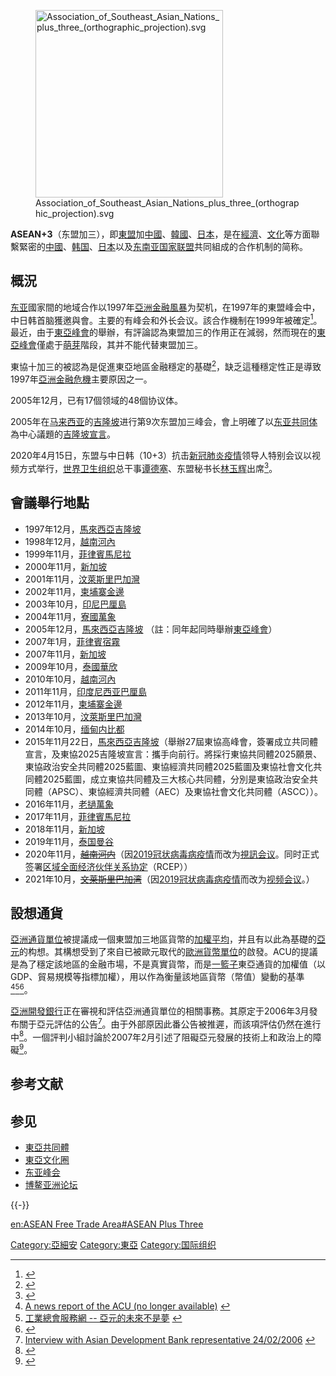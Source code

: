 {{noteTA
|G1=IT
|T=zh-cn:东盟十加三; zh-tw:東協十加三; zh-hk:東盟十加三;
|1=zh-cn:东盟十加三; zh-tw:東協十加三; zh-hk:東盟十加三;
|2=zh-cn:东盟; zh-tw:東協; zh-hk:東盟;
|3=zh-tw:視訊;zh-hk:視像;zh-cn:视频;
}}
[[File:Association_of_Southeast_Asian_Nations_plus_three_(orthographic_projection).svg|300px]]

'''ASEAN+3'''（东盟加三），即[[東盟|東盟]]加[[中國|中國]]、[[韓國|韓國]]、[[日本|日本]]，是在[[經濟|經濟]]、[[文化|文化]]等方面聯繫緊密的[[中國|中國]]、[[韩国|韩国]]、[[日本|日本]]以及[[东南亚国家联盟|东南亚国家联盟]]共同組成的合作机制的简称。

==概況==
[[东亚|东亚]]國家間的地域合作以1997年[[亞洲金融風暴|亞洲金融風暴]]为契机，在1997年的東盟峰会中，中日韩首脑獲邀與會。主要的有峰会和外长会议。該合作機制在1999年被確定<ref>{{Cite web |url=http://www.aseansec.org/16580.htm |title=ASEAN Plus Three Cooperation |access-date=2009-05-22 |archive-date=2013-05-28 |archive-url=https://web.archive.org/web/20130528001949/http://www.aseansec.org/16580.htm |dead-url=yes }}</ref>。最近，由于[[東亞峰會|東亞峰會]]的舉辦，有評論認為東盟加三的作用正在減弱，然而現在的[[東亞峰會|東亞峰會]]僅處于[[萌芽|萌芽]]階段，其并不能代替東盟加三。

東協十加三的{{link-en|清迈会议精神|Chiang Mai Initiative}}被認為是促進東亞地區金融穩定的基礎<ref>{{Cite web |url=http://www.aseansec.org/17902.pdf |title=Chiang Mai Initiative as the Foundation of Financial Stability in East Asia |access-date=2009-05-22 |archive-date=2011-07-16 |archive-url=https://web.archive.org/web/20110716172317/http://www.aseansec.org/17902.pdf |dead-url=yes }}</ref>，缺乏這種穩定性正是導致1997年[[亞洲金融危機|亞洲金融危機]]主要原因之一。

2005年12月，已有17個领域的48個协议体。

2005年在[[马来西亚|马来西亚]]的[[吉隆坡|吉隆坡]]进行第9次东盟加三峰会，會上明確了以[[东亚共同体|东亚共同体]]為中心議題的[[吉隆坡宣言|吉隆坡宣言]]。

2020年4月15日，东盟与中日韩（10+3）抗击[[新冠肺炎疫情|新冠肺炎疫情]]领导人特别会议以视频方式举行，[[世界卫生组织|世界卫生组织]]总干事[[谭德塞|谭德塞]]、东盟秘书长[[林玉辉|林玉辉]]出席<ref>{{cite web |title=李克强出席东盟与中日韩抗击新冠肺炎疫情领导人特别会议 |url=https://www.fmprc.gov.cn/web/wjdt_674879/gjldrhd_674881/t1769808.shtml |accessdate=2020-04-15 |archive-date=2021-02-21 |archive-url=https://web.archive.org/web/20210221122133/https://www.fmprc.gov.cn/web/wjdt_674879/gjldrhd_674881/t1769808.shtml |dead-url=no }}</ref>。

== 會議舉行地點 ==
*1997年12月，[[馬來西亞|馬來西亞]][[吉隆坡|吉隆坡]]
*1998年12月，[[越南|越南]][[河內|河內]]
*1999年11月，[[菲律賓|菲律賓]][[馬尼拉|馬尼拉]]
*2000年11月，[[新加坡|新加坡]]
*2001年11月，[[汶萊|汶萊]][[斯里巴加灣|斯里巴加灣]]
*2002年11月，[[柬埔寨|柬埔寨]][[金邊|金邊]]
*2003年10月，[[印尼|印尼]][[巴厘島|巴厘島]]
*2004年11月，[[寮國|寮國]][[萬象|萬象]]
*2005年12月，[[馬來西亞|馬來西亞]][[吉隆坡|吉隆坡]] （註：同年起同時舉辦[[東亞峰會|東亞峰會]]）
*2007年1月，[[菲律賓|菲律賓]][[宿霧|宿霧]]　
*2007年11月，[[新加坡|新加坡]]
*2009年10月，[[泰國|泰國]][[華欣|華欣]]
*2010年10月，[[越南|越南]][[河內|河內]]
*2011年11月，[[印度尼西亚|印度尼西亚]][[巴厘岛|巴厘島]]
*2012年11月，[[柬埔寨|柬埔寨]][[金邊|金邊]]
*2013年10月，[[汶萊|汶萊]][[斯里巴加灣|斯里巴加灣]]
*2014年10月，[[缅甸|缅甸]][[内比都|内比都]]
*2015年11月22日，[[馬來西亞|馬來西亞]][[吉隆坡|吉隆坡]]（舉辦27屆東協高峰會，簽署成立共同體宣言，及東協2025吉隆坡宣言：攜手向前行。將採行東協共同體2025願景、東協政治安全共同體2025藍圖、東協經濟共同體2025藍圖及東協社會文化共同體2025藍圖，成立東協共同體及三大核心共同體，分別是東協政治安全共同體（APSC）、東協經濟共同體（AEC）及東協社會文化共同體（ASCC））。
*2016年11月，[[老撾|老撾]][[萬象|萬象]]
*2017年11月，[[菲律賓|菲律賓]][[馬尼拉|馬尼拉]]
*2018年11月，[[新加坡|新加坡]]
*2019年11月，[[泰国|泰国]][[曼谷|曼谷]]
*2020年11月，<del>[[越南|越南]][[河内|河内]]</del>（因[[2019冠状病毒病疫情|2019冠状病毒病疫情]]而改为[[視訊会议|視訊会议]]。同时正式签署[[区域全面经济伙伴关系协定|区域全面经济伙伴关系协定]]（RCEP））
*2021年10月，<del>[[文莱|文莱]][[斯里巴加湾|斯里巴加湾]]</del>（因[[2019冠状病毒病疫情|2019冠状病毒病疫情]]而改为[[视频会议|视频会议]]。）

==設想通貨==
[[亞洲通貨單位|亞洲通貨單位]]被提議成一個東盟加三地區貨幣的[[加權平均|加權平均]]，并且有以此為基礎的[[亞元|亞元]]的构想。其構想受到了來自已被歐元取代的[[歐洲貨幣單位|歐洲貨幣單位]]的啟發。ACU的提議是為了穩定該地區的金融市場，不是真實貨幣，而是[[一籃子|一籃子]]東亞通貨的加權值（以GDP、貿易規模等指標加權），用以作為衡量該地區貨幣（幣值）變動的基準<ref>[http://www.takungpao.com.hk/news/05/11/07/EF-481029.htm A news report of the ACU (no longer available)] {{webarchive|url=https://web.archive.org/web/20070928023252/http://www.takungpao.com.hk/news/05/11/07/EF-481029.htm |date=2007-09-28 }} {{zh icon}}</ref><ref>[http://www.cnfi.org.tw/kmportal/front/bin/ptdetail.phtml?Part=magazine9807-472-10 工業總會服務網 -- 亞元的未來不是夢] {{webarchive|url=https://web.archive.org/web/20120119205035/http://www.cnfi.org.tw/kmportal/front/bin/ptdetail.phtml?Part=magazine9807-472-10 |date=2012-01-19 }}</ref><ref>{{Cite web |url=http://hiram7.files.wordpress.com/2008/03/workingpaper.pdf |title=A paper analysing a broader basket of currencies |access-date=2009-05-22 |archive-date=2021-02-21 |archive-url=https://web.archive.org/web/20210221133426/https://hiram7.files.wordpress.com/2008/03/workingpaper.pdf |dead-url=no }}</ref>。

[[亞洲開發銀行|亞洲開發銀行]]正在審視和評估亞洲通貨單位的相關事務。其原定于2006年3月發布關于亞元評估的公告<ref>[http://www.vneconomy.com.vn/eng/index.php?param=article&catid=01&id=43b1548514650f Interview with Asian Development Bank representative 24/02/2006] {{webarchive|url=https://web.archive.org/web/20090313004305/http://www.vneconomy.com.vn/eng/index.php?param=article&catid=01&id=43b1548514650f |date=2009-03-13 }}</ref>。由于外部原因此番公告被推遲，而該項評估仍然在進行中<ref>{{Cite web |url=http://www.adb.org/AnnualMeeting/2006/EmergingMarkets/em0503-03.asp |title=ADB website: Boost for new monetary scheme - ASEAN+3 finance ministers to back Asian Currency Unit plan |access-date=2009-05-22 |archive-date=2009-03-14 |archive-url=https://web.archive.org/web/20090314064751/http://www.adb.org/AnnualMeeting/2006/EmergingMarkets/em0503-03.asp |dead-url=no }}</ref>。一個評判小組討論於2007年2月引述了阻礙亞元發展的技術上和政治上的障礙<ref>{{Cite web |url=http://search.japantimes.co.jp/cgi-bin/nb20070222d1.html |title=The Japan Times - Japan, South Korea can pull Asia together |access-date=2009-05-22 |archive-date=2011-06-06 |archive-url=https://web.archive.org/web/20110606155240/http://search.japantimes.co.jp/cgi-bin/nb20070222d1.html |dead-url=no }}</ref>。

==参考文献==
{{Reflist|2}}

==参见==
*[[東亞共同體|東亞共同體]]
*[[東亞文化圈|東亞文化圈]]
*[[东亚峰会|东亚峰会]]
*[[博鳌亚洲论坛|博鳌亚洲论坛]]

{{-}}
{{东南亚国家联盟}}
{{中华人民共和国外交}}

[[Category:亞細安|Category:亞細安]]
[[Category:東亞|Category:東亞]]
[[Category:国际组织|Category:国际组织]]

[[en:ASEAN_Free_Trade_Area#ASEAN_Plus_Three|en:ASEAN Free Trade Area#ASEAN Plus Three]]